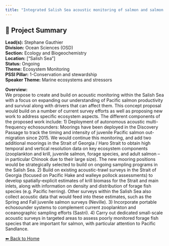 ```yaml
---
title: "Integrated Salish Sea acoustic monitoring of salmon and salmon prey"
---
```


## 🧬 Project Summary

**Lead(s):** Stephane Gauthier  
**Division:** Ocean Sciences (OSD)  
**Section:** Ecology and Biogeochemistry  
**Location:** ["Salish Sea"]  
**Status:** Ongoing  
**Theme:** Ecosystem Monitoring  
**PSSI Pillar:** 1-Conservation and stewardship  
**Speaker Theme:** Marine ecosystems and stressors  

**Overview:**  
We propose to create and build on acoustic monitoring within the Salish Sea
with a focus on expanding our understanding of Pacific salmon productivity and
survival along with drivers that can affect them. This concept proposal would
build on a number of current survey efforts as well as proposing new work to
address specific ecosystem aspects. The different components of the proposed
work include: 1) Deployment of autonomous acoustic multi-frequency
echosounders: Moorings have been deployed in the Discovery Passage to track
the timing and intensity of juvenile Pacific salmon out-migration since 2015.
We would continue this monitoring, and add two additional moorings in the
Strait of Georgia / Haro Strait to obtain high temporal and vertical
resolution data on key ecosystem components (zooplankton and krill, juvenile
salmon, forage species, and adult salmon – in particular Chinook due to their
large size). The new mooring positions would be strategically selected to
build on ongoing sampling programs in the Salish Sea. 2) Build on existing
acoustic-trawl surveys in the Strait of Georgia (focused on Pacific Hake and
walleye pollock assessments) to develop spatially-explicit estimates of krill
biomass for the Strait and main inlets, along with information on density and
distribution of forage fish species (e.g. Pacific herring). Other surveys
within the Salish Sea also collect acoustic data that would feed into these
estimates, such as the Spring and Fall juvenile salmon surveys (Neville). 3)
Incorporate portable echosounder systems to complement current zooplankton and
oceanographic sampling efforts (Sastri). 4) Carry out dedicated small-scale
acoustic surveys in targeted areas to assess poorly monitored forage fish
species that are important for salmon, with particular attention to Pacific
Sandlance.



[⬅ Back to Home](../index.qmd)
